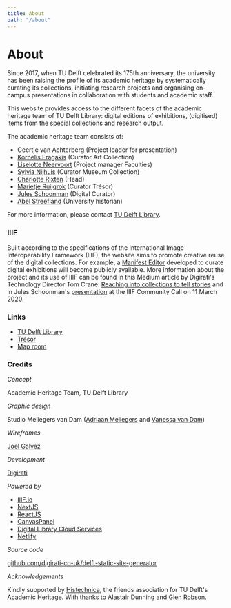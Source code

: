 ```yaml
---
title: About
path: "/about"
---
```


# About

Since 2017, when TU Delft celebrated its 175th anniversary, the university has been raising the profile of its academic heritage by systematically curating its collections, initiating research projects and organising on-campus presentations in collaboration with students and academic staff.

This website provides access to the different facets of the academic heritage team of TU Delft Library: digital editions of exhibitions, (digitised) items from the special collections and research output.

The academic heritage team consists of:

- Geertje van Achterberg (Project leader for presentation)
- [Kornelis Fragakis](https://nl.linkedin.com/in/kornelis-fragakis-3237a083) (Curator Art Collection)
- [Liselotte Neervoort](https://www.linkedin.com/in/liselotte-neervoort-b0b01324/) (Project manager Faculties)
- [Sylvia Nijhuis](https://www.tudelft.nl/staff/s.m.nijhuis/) (Curator Museum Collection)
- [Charlotte Rixten](https://www.linkedin.com/in/rixten/) (Head)
- [Marietje Ruijgrok](https://www.tudelft.nl/staff/m.c.j.ruijgrok/) (Curator Trésor)
- [Jules Schoonman](https://www.tudelft.nl/staff/j.a.schoonman/) (Digital Curator)
- [Abel Streefland](https://www.tudelft.nl/staff/a.h.streefland/) (University historian)

For more information, please contact [TU Delft Library](https://www.tudelft.nl/en/library/about-the-library/contact-and-map).

### IIIF

Built according to the specifications of the International Image Interoperability Framework (IIIF), the website aims to promote creative reuse of the digital collections. For example, a [Manifest Editor](https://github.com/digirati-co-uk/iiif-manifest-editor) developed to curate digital exhibitions will become publicly available. More information about the project and its use of IIIF can be found in this Medium article by Digirati's Technology Director Tom Crane: [Reaching into collections to tell stories](https://medium.com/digirati-ch/reaching-into-collections-to-tell-stories-3dc32a1772af) and in Jules Schoonman's [presentation](https://youtu.be/VnqtYzxyY64) at the IIIF Community Call on 11 March 2020.

### Links

- [TU Delft Library](https://www.tudelft.nl/library/)
- [Trésor](https://tresor.tudelft.nl)
- [Map room](https://www.tudelft.nl/en/library/collections/map-room/)

### Credits

_Concept_

Academic Heritage Team, TU Delft Library

_Graphic design_

Studio Mellegers van Dam ([Adriaan Mellegers](https://www.adriaanmellegers.com) and [Vanessa van Dam](http://www.vanessavandam.nl))

_Wireframes_

[Joel Galvez](https://www.joelgalvez.com)

_Development_

[Digirati](https://digirati.com)

_Powered by_

- [IIIF.io](https://iiif.io)
- [NextJS](https://nextjs.org/)
- [ReactJS](https://reactjs.org)
- [CanvasPanel](https://iiif-canvas-panel.netlify.app)
- [Digital Library Cloud Services](https://dlcs.info)
- [Netlify](https://www.netlify.com)

_Source code_

[github.com/digirati-co-uk/delft-static-site-generator](https://github.com/digirati-co-uk/delft-static-site-generator)

_Acknowledgements_

Kindly supported by [Histechnica](https://histechnica.nl), the friends association for TU Delft's Academic Heritage. With thanks to Alastair Dunning and Glen Robson.
